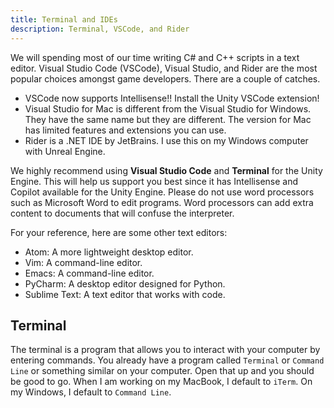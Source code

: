```yaml
---
title: Terminal and IDEs
description: Terminal, VSCode, and Rider
---
```


We will spending most of our time writing C# and C++ scripts in a text editor. Visual Studio Code (VSCode), Visual Studio, and Rider are the most popular choices amongst game developers. There are a couple of catches.

* VSCode now supports Intellisense!! Install the Unity VSCode extension!
* Visual Studio for Mac is different from the Visual Studio for Windows. They have the same name but they are different. The version for Mac has limited features and extensions you can use.
* Rider is a .NET IDE by JetBrains. I use this on my Windows computer with Unreal Engine.

We highly recommend using **Visual Studio Code** and **Terminal** for the Unity Engine. This will help us support you best since it has Intellisense and Copilot available for the Unity Engine. Please do not use word processors such as Microsoft Word to edit programs. Word processors can add extra content to documents that will confuse the interpreter.

For your reference, here are some other text editors:

* Atom: A more lightweight desktop editor.
* Vim: A command-line editor.
* Emacs: A command-line editor.
* PyCharm: A desktop editor designed for Python.
* Sublime Text: A text editor that works with code.

## Terminal
The terminal is a program that allows you to interact with your computer by entering commands. You already have a program called `Terminal` or `Command Line` or something similar on your computer. Open that up and you should be good to go. When I am working on my MacBook, I default to `iTerm`. On my Windows, I default to `Command Line`.